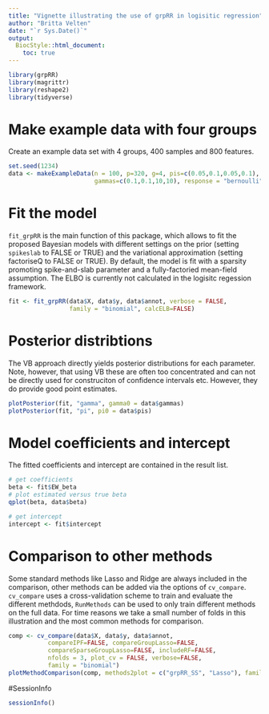 ```yaml
---
title: "Vignette illustrating the use of grpRR in logisitic regression"
author: "Britta Velten"
date: "`r Sys.Date()`"
output:
  BiocStyle::html_document:
    toc: true
---
```


```r
library(grpRR)
library(magrittr)
library(reshape2)
library(tidyverse)
```

# Make example data with four groups
Create an example data set with 4 groups, 400 samples and 800 features.
```r
set.seed(1234)
data <- makeExampleData(n = 100, p=320, g=4, pis=c(0.05,0.1,0.05,0.1),
                        gammas=c(0.1,0.1,10,10), response = "bernoulli")
```

# Fit the model
`fit_grpRR` is the main function of this package, which allows to fit the proposed Bayesian models with different settings on the prior (setting `spikeslab` to FALSE or TRUE) and the variational approximation (setting factoriseQ to FALSE or TRUE). By default, the model is fit with a sparsity promoting spike-and-slab parameter and a fully-factoried mean-field assumption. The ELBO is currently not calculated in the logisitc regession framework.
```r
fit <- fit_grpRR(data$X, data$y, data$annot, verbose = FALSE,
                 family = "binomial", calcELB=FALSE)
```

# Posterior distribtions
The VB approach directly yields posterior distributions for each parameter. Note, however, that using VB these are often too concentrated and can not be directly used for construciton of confidence intervals etc. However, they do provide good point estimates.
```r
plotPosterior(fit, "gamma", gamma0 = data$gammas)
plotPosterior(fit, "pi", pi0 = data$pis)
```

# Model coefficients and intercept
The fitted coefficients and intercept are contained in the result list.
```r
# get coefficients
beta <- fit$EW_beta
# plot estimated versus true beta
qplot(beta, data$beta)
```

```r
# get intercept
intercept <- fit$intercept
```


# Comparison to other methods
Some standard methods like Lasso and Ridge are always included in the comparison, other methods can be added via the options of `cv_compare`. `cv_compare` uses a cross-validation scheme to train and evaluate the different methdods, `RunMethods` can be used to only train different methods on the full data. For time reasons we take a small number of folds in this illustration and the most common methods for comparison.
```r
comp <- cv_compare(data$X, data$y, data$annot,
           compareIPF=FALSE, compareGroupLasso=FALSE,
           compareSparseGroupLasso=FALSE, includeRF=FALSE, 
           nfolds = 3, plot_cv = FALSE, verbose=FALSE,
           family = "binomial")
plotMethodComparison(comp, methods2plot = c("grpRR_SS", "Lasso"), family = "binomial")
```

#SessionInfo
```r
sessionInfo()
```

